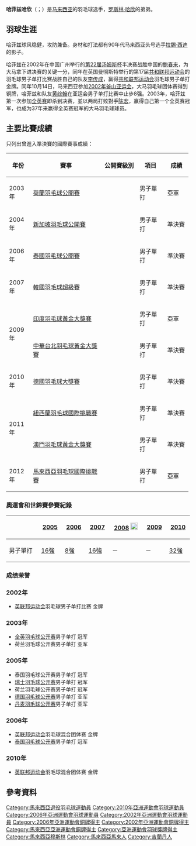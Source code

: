 {{noteTA|G1=Badminton}}
{{Malay name|哈菲茲|哈欣|note=}}
{{Infobox Badminton player
| playername              = 哈菲兹哈欣
| image                   = 
| caption                 = 
| birth_name              = Muhammad Hafiz bin Hashim
| date_of_birth           = {{birth date and age|1982|9|13}}<ref name="廣州亞運">[http://www.gz2010.cn/info/CHN_CHN/ZB/ZBB101A_BD@@@@@@@@@@@@@@@CHN_number=255986.html 2010年廣州亞運會官方網站 羽毛球 - 穆罕默德·哈菲兹·宾·哈希姆 - 简历]</ref>
| place_of_birth          = {{flag|Kelantan}}[[哥打巴魯|哥打巴魯]]
| height                  = {{height|m=1.88}}<ref name="廣州亞運"/>
| weight                  = {{weight|kg=74}}<ref name="廣州亞運"/>
| event                   = 男子单打
| country                 = {{MAS}}
| years_active            = 2002
| coach                   = [[米斯本·西迪|米斯本·西迪]]
| handedness              = 右手
| highest_ranking         = 第18位
| date_of_highest_ranking = 2010年8月12日<ref name="highest-ranking">[http://bwfcontent.tournamentsoftware.com/ranking/player.aspx?id=4276&player=107841 BWF World Ranking - Ranking progress of Muhammad Hafiz HASHIM (12370)]{{en}}</ref>
| current_ranking         = 第56位<ref name="m12370">[http://bwfcontent.tournamentsoftware.com/ranking/category.aspx?id=4276&category=472 BWF World Ranking - BWF世界排名榜 (1/3/2013) - Men's singles] {{Wayback|url=http://bwfcontent.tournamentsoftware.com/ranking/category.aspx?id=4276&category=472 |date=20190713064655 }}{{en}}</ref>
| date_of_current_ranking = 2013年1月3日
| played                  = 230勝–132負
| titles                  = 
| bwf_profile             = D5A36BB6-EDE4-4A73-95EB-EC93BC35A0F7
| bwf_id                  = 12370
| updated                 = 2013年1月4日
}}
{{MedalTableTop|width=286px}}
{{MedalSport | 男子[[羽毛球|羽毛球]]}}
{{MedalCountry | {{MAS}}}}
{{MedalCompetition | [[汤姆斯杯|汤姆斯杯]]}}
{{MedalBronze| [[2006年湯姆斯盃|2006年 仙台/東京]] | [[2006年湯姆斯盃|男子團體]]}}
{{MedalBronze| [[2008年湯姆斯盃|2008年 雅加達]] | 男子團體}}
{{MedalBronze| [[2010年湯姆斯盃|2010年 吉隆坡]] | 男子團體}}
{{MedalCompetition | [[亞洲運動會|亞洲運動會]]}}
{{MedalBronze| [[2002年亞洲運動會|2002年 釜山]] | [[2002年亞洲運動會羽毛球比賽|男子團體]]}}
{{MedalBronze| [[2006年亞洲運動會|2006年 多哈]] | [[2006年亞洲運動會羽毛球比賽|男子團體]]}}
{{MedalCompetition|[[英联邦运动会|英联邦运动会]]}}
{{MedalGold  | [[2010年英联邦运动会|2010年 德里]] | [[2010年英聯邦運動會羽毛球比賽|混合團體]]}}
{{MedalCompetition  | [[全马羽球大獎賽|全马羽球大獎賽]] }}
{{MedalSilver| [[2016年吉打羽球公开赛|2016年 吉打]] | 男子雙打}}
{{MedalBottom}}
'''哈菲兹哈欣'''（{{lang-ms|Muhammad Hafiz bin Hashim}}；{{bd|1982年|9月13日|||CatIdx=H}}）是[[马来西亚|马来西亚]]的羽毛球选手，[[罗斯林·哈欣|罗斯林·哈欣]]的弟弟。

== 羽球生涯 ==
哈菲兹球风稳健，攻防兼备。身材和打法都有90年代马来西亚头号选手[[拉錫·西迪|拉錫·西迪]]的影子。

哈菲兹在2002年在中国广州举行的[[2002年湯姆斯盃|第22届汤姆斯杯]]半决赛战胜中国的[[鲍春来|鲍春来]]，为大马拿下进决赛的关键一分，同年在英国曼彻斯特举行的第17届[[共和联邦运动会|共和联邦运动会]]的羽毛球男子单打比赛战胜自己的队友[[李传成|李传成]]，赢得[[共和联邦运动会|共和联邦运动会]]羽毛球男子单打金牌。同年10月14日，马来西亚参加[[2002年釜山亚运会|2002年釜山亚运会]]，大马羽毛球团体赛得到铜牌，哈菲兹和队友[[黄综翰|黄综翰]]在亚运会男子单打比赛中止步8强。2003年，哈菲兹第一次参加[[全英赛|全英赛]]即杀到决赛，並以两局打败對手[[陈宏_(羽毛球运动员)|陈宏]]，赢得自己第一个全英赛冠军，也成为37年来赢得全英赛冠军的大马羽毛球球员。

==主要比賽成績==
只列出曾進入準決賽的國際賽事成績：
{| class=wikitable style="text-align:center; font-size:small;" 
!width="50"|年份
!width="180"|賽事
!width="80"|公開賽級別
!width="60"|項目
!width="50"|成績
|-
!rowspan="1"|2003年
|[[2003年荷蘭羽毛球公開賽|荷蘭羽毛球公開賽]]
|{{n/a}}
|男子單打
|bgcolor="silver"|亞軍
|-
!rowspan="1"|2004年
|[[2004年新加坡羽毛球公開賽|新加坡羽毛球公開賽]]
|{{n/a}}
|男子單打
|bgcolor="#b8860b"|準決賽
|-
!rowspan="1"|2006年
|[[2006年泰國羽毛球公開賽|泰國羽毛球公開賽]]
|{{n/a}}
|男子單打
|bgcolor="#b8860b"|準決賽
|-
!rowspan="1"|2007年
|[[2007年韓國羽毛球超級賽|韓國羽毛球超級賽]]
|{{BWFSS}}
|男子單打
|bgcolor="#b8860b"|準決賽
|-
!rowspan="2"|2009年
|[[2009年印度羽毛球黃金大獎賽|印度羽毛球黃金大獎賽]]
|{{BWFGPG}}
|男子單打
|bgcolor="silver"|亞軍
|-
|[[2009年中華台北羽球公開賽|中華台北羽毛球黃金大獎賽]]
|{{BWFGPG}}
|男子單打
|bgcolor="#b8860b"|準決賽
|-
!rowspan="1"|2010年
|[[2010年德國羽毛球大獎賽|德國羽毛球大獎賽]]
|{{BWFGP}}
|男子單打
|bgcolor="#b8860b"|準決賽
|-
!rowspan="2"|2011年
|[[2011年紐西蘭羽毛球國際挑戰賽|紐西蘭羽毛球國際挑戰賽]]
|{{BWFIC}}
|男子單打
|bgcolor="#b8860b"|準決賽
|-
|[[2011年澳門羽毛球格蘭披治黃金大獎賽|澳門羽毛球黃金大獎賽]]
|{{BWFGPG}}
|男子單打
|bgcolor="#b8860b"|準決賽
|-
!rowspan="1"|2012年
|[[2012年馬來西亞羽毛球國際挑戰賽|馬來西亞羽毛球國際挑戰賽]]
|{{BWFIC}}
|男子單打
|bgcolor="silver"|亞軍
|}
{{BWF賽事級別索引}}

===奧運會和世錦賽參賽紀錄===
{| class=wikitable style="text-align:center; font-size:small;" 
!
!width="50"|[[2005年世界羽毛球錦標賽|2005]]
!width="50"|[[2006年世界羽毛球錦標賽|2006]]
!width="50"|[[2007年世界羽毛球錦標賽|2007]]
!width="80"|[[2008年夏季奧林匹克運動會羽毛球比賽|2008]] [[File:Olympic_rings_without_rims.svg|20px]]
!width="50"|[[2009年世界羽毛球錦標賽|2009]]
!width="50"|[[2010年世界羽毛球錦標賽|2010]]
|-
!width="80"|男子單打
|[[2005年世界羽毛球錦標賽男子單打項目|16強]]
|[[2006年世界羽毛球錦標賽男子單打項目|8強]]
|[[2007年世界羽毛球錦標賽男子單打項目|16強]]
|－
|－
|[[2010年世界羽毛球錦標賽男子單打項目|32強]]
|}

===成绩荣誉===

===2002年===
*[[英联邦运动会|英联邦运动会]]羽毛球男子单打比赛 金牌
===2003年===
*[[全英羽毛球公开赛|全英羽毛球公开赛]]男子单打 冠军
*荷兰羽毛球公开赛男子单打 亚军
===2005年===
*泰国羽毛球公开赛男子单打 冠军
*[[瑞士羽毛球公开赛|瑞士羽毛球公开赛]]男子单打 冠军
*荷兰羽毛球公开赛男子单打 冠军
*[[德国羽毛球公开赛|德国羽毛球公开赛]]男子单打 亚军
*[[丹麦羽毛球公开赛|丹麦羽毛球公开赛]]男子单打 亚军
===2006年===
*[[英联邦运动会|英联邦运动会]]羽毛球混合团体赛 金牌
*[[泰国羽毛球公开赛|泰国羽毛球公开赛]]男子单打 冠军
===2010年===
*[[英联邦运动会|英联邦运动会]]羽毛球混合团体赛 金牌

==參考資料==
{{Portal box|马来西亚|羽毛球}}
{{reflist|2}}

{{DEFAULTSORT:Hashim}}
[[Category:馬來西亞退役羽毛球運動員|Category:馬來西亞退役羽毛球運動員]]
[[Category:2010年亞洲運動會羽球運動員|Category:2010年亞洲運動會羽球運動員]]
[[Category:2006年亞洲運動會羽球運動員|Category:2006年亞洲運動會羽球運動員]]
[[Category:2002年亞洲運動會羽球運動員|Category:2002年亞洲運動會羽球運動員]]
[[Category:2006年亞洲運動會銅牌得主|Category:2006年亞洲運動會銅牌得主]]
[[Category:2002年亞洲運動會銅牌得主|Category:2002年亞洲運動會銅牌得主]]
[[Category:馬來西亞亞洲運動會銅牌得主|Category:馬來西亞亞洲運動會銅牌得主]]
[[Category:亞洲運動會羽球獎牌得主|Category:亞洲運動會羽球獎牌得主]]
[[Category:馬來西亞穆斯林|Category:馬來西亞穆斯林]]
[[Category:馬來西亞馬來人|Category:馬來西亞馬來人]]
[[Category:吉蘭丹人|Category:吉蘭丹人]]